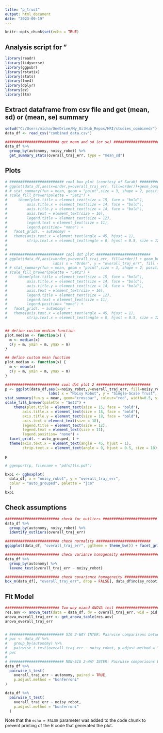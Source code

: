 ```yaml
---
title: "p_trust"
output: html_document
date: "2023-09-19"
---
```


```r
knitr::opts_chunk$set(echo = TRUE)
```

## Analysis script for "

```r
library(readr)
library(tidyverse)
library(ggpubr)
library(rstatix)
library(stats)
library(lme4)
library(dplyr)
library(ez)
library(ltm)
```


## Extract dataframe from csv file and get (mean, sd) or (mean, se) summary

```r

setwd("C:/Users/micha/OneDrive/My_GitHub_Repos/HRI/studies_combined/")
data_df <- read_csv("combined_data.csv")

######################### get mean and sd (or se) ######################### 
data_df %>%
  group_by(autonomy, noisy_robot) %>%
  get_summary_stats(overall_traj_err, type = "mean_sd")


```

## Plots

```r

# ######################### cool box plot (courtesy of Sarah) ######################### 
# ggplot(data_df,aes(x=order,y=overall_traj_err, fill=order))+geom_boxplot(aes(fill=order)) + labs( x = "Order", y = "overall_traj_err", fill = "Order") +   theme_minimal() +
# # stat_summary(fun = mean, geom = "point",size = 3, shape = 2, position = position_dodge(0.75), show.legend = FALSE) +
# scale_fill_brewer(palette = "Set2") +
#     theme(plot.title = element_text(size = 15, face = "bold"),
#         axis.title.x = element_text(size = 14, face = "bold"),
#         axis.title.y = element_text(size = 14, face = "bold"),
#         axis.text = element_text(size = 16),
#         legend.title = element_text(size = 12),
#         legend.text = element_text(size = 11),
#         legend.position= "none") +
#   facet_grid(. ~ autonomy) +
#   theme(axis.text.x = element_text(angle = 45, hjust = 1),
#         strip.text.x = element_text(angle = 0, hjust = 0.5, size = 12), legend.position = "none")
# 
# 
# ######################### cool dot plot ######################### 
# ggplot(data_df,aes(x=order,y=overall_traj_err, fill=order)) + geom_boxplot() + geom_dotplot(binaxis='y', stackdir='center', stackratio=1.5, dotsize=1.2) + 
#                     labs( x = "Order", y = "overall_traj_err", fill = "Order") + theme_minimal() +
# # stat_summary(fun = mean, geom = "point",size = 3, shape = 2, position = position_dodge(0.75), show.legend = FALSE) +
# scale_fill_brewer(palette = "Set2") +
#     theme(plot.title = element_text(size = 15, face = "bold"),
#         axis.title.x = element_text(size = 14, face = "bold"),
#         axis.title.y = element_text(size = 14, face = "bold"),
#         axis.text = element_text(size = 16),
#         legend.title = element_text(size = 12),
#         legend.text = element_text(size = 11),
#         legend.position= "none") +
#   facet_grid(. ~ autonomy) +
#   theme(axis.text.x = element_text(angle = 45, hjust = 1),
#         strip.text.x = element_text(angle = 0, hjust = 0.5, size = 12), legend.position = "none")


## define custom median function
plot.median <- function(x) {
  m <- median(x)
  c(y = m, ymin = m, ymax = m)
}

## define custom mean function
plot.median <- function(x) {
  m <- mean(x)
  c(y = m, ymin = m, ymax = m)
}

######################### cool dot plot 2 ######################### 
p <- ggplot(data_df,aes(x=noisy_robot,y=overall_traj_err, fill=noisy_robot)) + geom_dotplot(binaxis='y', stackdir='center', stackratio=1.5, dotsize=0.6) + 
                    labs( x = "Noisy Robot", y = "Single-Scale Trust", fill = "Noisy Robot") + theme_minimal() +
stat_summary(fun.y = mean, geom="crossbar", colour="red", width=0.5, size=0.5) +
scale_fill_brewer(palette = "Set2") +
    theme(plot.title = element_text(size = 15, face = "bold"),
        axis.title.x = element_text(size = 18, face = "bold"),
        axis.title.y = element_text(size = 18, face = "bold"),
        axis.text = element_text(size = 18),
        legend.title = element_text(size = 12),
        legend.text = element_text(size = 11),
        legend.position= "none") +
  facet_grid(. ~ auto_grouped, ) +
  theme(axis.text.x = element_text(angle = 45, hjust = 1),
        strip.text.x = element_text(angle = 0, hjust = 0.5, size = 18), legend.position = "none")

p

# ggexport(p, filename = "pdfs/tlx.pdf")

```


```r

bxp1 <- ggboxplot(
  data_df, x = "noisy_robot", y = "overall_traj_err",
  color = "auto_grouped", palette = "jco"
  )
bxp1

```


## Check assumptions

```r

######################### check for outliers ######################### 
data_df %>%
  group_by(autonomy, noisy_robot) %>%
  identify_outliers(overall_traj_err)

######################### check normality ######################### 
ggqqplot(data_df, "overall_traj_err", ggtheme = theme_bw()) + facet_grid(autonomy ~ noisy_robot)

######################### check variance homogeneity ######################### 
data_df %>%
  group_by(autonomy) %>%
  levene_test(overall_traj_err ~ noisy_robot)

######################### check covariance homogeneity ######################### 
box_m(data_df[, "overall_traj_err", drop = FALSE], data_df$noisy_robot)

```


## Fit Model

```r

######################### Two-way mixed ANOVA test #########################  
res.aov <- anova_test(data = data_df, dv = overall_traj_err, wid = pid, between = noisy_robot, within = autonomy)
anova_overall_traj_err <- get_anova_table(res.aov)
anova_overall_traj_err


# ######################### SIG 2-WAY INTER: Pairwise comparisons between group levels #########################
# pwc <- data_df %>%
#   group_by(autonomy) %>%
#   pairwise_t_test(overall_traj_err ~ noisy_robot, p.adjust.method = "bonferroni")
# pwc
# 
# ######################### NON-SIG 2-WAY INTER: Pairwise comparisons between group levels #########################
data_df %>%
  pairwise_t_test(
    overall_traj_err ~ autonomy, paired = TRUE,
    p.adjust.method = "bonferroni"
)

data_df %>%
  pairwise_t_test(
    overall_traj_err ~ noisy_robot,
    p.adjust.method = "bonferroni"
  )

```


Note that the `echo = FALSE` parameter was added to the code chunk to prevent printing of the R code that generated the plot.
